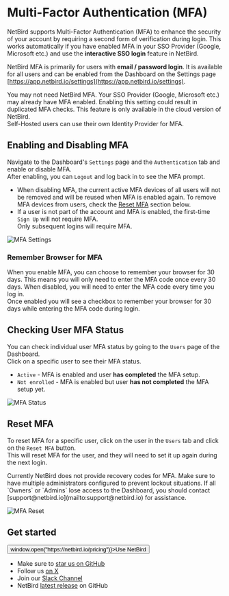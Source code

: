 # Multi-Factor Authentication (MFA)

NetBird supports Multi-Factor Authentication (MFA) to enhance the security of your account by requiring a second form of verification during login.
This works automatically if you have enabled MFA in your SSO Provider (Google, Microsoft etc.) and use the **interactive SSO login** feature in NetBird.

NetBird MFA is primarily for users with **email / password login**. It is available for all users and can be enabled from the Dashboard on the Settings page [https://app.netbird.io/settings](https://app.netbird.io/settings).

<Note>
    You may not need NetBird MFA. Your SSO Provider (Google, Microsoft etc.) may already have MFA enabled. Enabling this setting could result in duplicated MFA checks.
</Note>
<Note>
    This feature is only available in the cloud version of NetBird. <br />Self-Hosted users can use their own Identity Provider for MFA.
</Note>

## Enabling and Disabling MFA
Navigate to the Dashboard's `Settings` page and the `Authentication` tab and enable or disable MFA. <br />
After enabling, you can `Logout` and log back in to see the MFA prompt.

- When disabling MFA, the current active MFA devices of all users will not be removed and will be reused when MFA is enabled again. To remove MFA devices from users, check the [Reset MFA](#reset-mfa) section below.
- If a user is not part of the account and MFA is enabled, the first-time `Sign Up` will not require MFA. <br /> Only subsequent logins will require MFA.

<p>
    <img src="/docs-static/img/how-to-guides/mfa/mfa-settings.png" alt="MFA Settings" className="imagewrapper-big"/>
</p>


### Remember Browser for MFA
When you enable MFA, you can choose to remember your browser for 30 days. This means you will only need to enter the MFA code once every 30 days.
When disabled, you will need to enter the MFA code every time you log in.<br />
Once enabled you will see a checkbox to remember your browser for 30 days while entering the MFA code during login.


## Checking User MFA Status
You can check individual user MFA status by going to the `Users` page of the Dashboard.<br />
Click on a specific user to see their MFA status.
- `Active` - MFA is enabled and user **has completed** the MFA setup.
- `Not enrolled` - MFA is enabled but user **has not completed** the MFA setup yet.

<p>
    <img src="/docs-static/img/how-to-guides/mfa/mfa-not-enrolled.png" alt="MFA Status" className="imagewrapper-big"/>
</p>

## Reset MFA
To reset MFA for a specific user, click on the user in the `Users` tab and click on the `Reset MFA` button.<br />
This will reset MFA for the user, and they will need to set it up again during the next login.

<Note>
    Currently NetBird does not provide recovery codes for MFA. Make sure to have multiple administrators configured to prevent lockout situations.
    If all `Owners` or `Admins` lose access to the Dashboard, you should contact [support@netbird.io](mailto:support@netbird.io) for assistance.
</Note>

<p>
    <img src="/docs-static/img/how-to-guides/mfa/mfa-reset-mfa.png" alt="MFA Reset" className="imagewrapper-big"/>
</p>

## Get started
<p float="center" >
    <Button name="button" className="button-5" onClick={() => window.open("https://netbird.io/pricing")}>Use NetBird</Button>
</p>

- Make sure to [star us on GitHub](https://github.com/netbirdio/netbird)
- Follow us [on X](https://x.com/netbird)
- Join our [Slack Channel](/slack-url)
- NetBird [latest release](https://github.com/netbirdio/netbird/releases) on GitHub